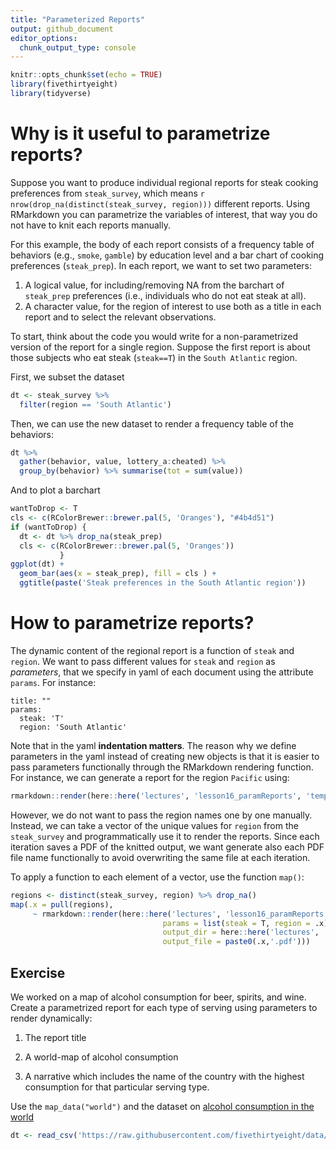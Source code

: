 ```yaml
---
title: "Parameterized Reports"
output: github_document
editor_options: 
  chunk_output_type: console
---
```


```r
knitr::opts_chunk$set(echo = TRUE)
library(fivethirtyeight)
library(tidyverse)
```

# Why is it useful to parametrize reports?

Suppose you want to produce individual regional reports for steak cooking preferences from `steak_survey`, which means `r nrow(drop_na(distinct(steak_survey, region)))` different reports. Using RMarkdown you can parametrize the variables of interest, that way you do not have to knit each reports manually.

For this example, the body of each report consists of a frequency table of behaviors (e.g., `smoke`, `gamble`) by education level and a bar chart of cooking preferences (`steak_prep`). In each report, we want to set two parameters:

 1. A logical value, for including/removing NA from the barchart of `steak_prep` preferences (i.e., individuals who do not eat steak at all).
 2. A character value, for the region of interest to use both as a title in each report and to select the relevant observations.
 
To start, think about the code you would write for a non-parametrized version of the report for a single region. Suppose the first report is about those subjects who eat steak (`steak==T`) in the `South Atlantic` region. 

First, we subset the dataset

```r
dt <- steak_survey %>% 
  filter(region == 'South Atlantic') 
```

Then, we can use the new dataset to render a frequency table of the behaviors:

```r
dt %>% 
  gather(behavior, value, lottery_a:cheated) %>% 
  group_by(behavior) %>% summarise(tot = sum(value))
```

And to plot a barchart

```r
wantToDrop <- T
cls <- c(RColorBrewer::brewer.pal(5, 'Oranges'), "#4b4d51")
if (wantToDrop) {
  dt <- dt %>% drop_na(steak_prep) 
  cls <- c(RColorBrewer::brewer.pal(5, 'Oranges'))
           }
ggplot(dt) +
  geom_bar(aes(x = steak_prep), fill = cls ) +
  ggtitle(paste('Steak preferences in the South Atlantic region'))
```

# How to parametrize reports?

The dynamic content of the regional report is a function of `steak` and `region`. We want to pass different values for `steak` and `region` as _parameters_, that we specify in yaml of each document using the attribute `params`. For instance:

```{}
title: ""
params:
  steak: 'T'
  region: 'South Atlantic'
```

Note that in the yaml **indentation matters**. The reason why we define parameters in the yaml instead of creating new objects is that it is easier to pass parameters functionally through the RMarkdown rendering function. For instance, we can generate a report for the region `Pacific` using:

```r
rmarkdown::render(here::here('lectures', 'lesson16_paramReports', 'template.Rmd'), params = list(steak = 'F', region = 'Pacific'))
```

However, we do not want to pass the region names one by one manually. Instead, we can take a vector of the unique values for `region` from the `steak_survey` and programmatically use it to render the reports. Since each iteration saves a PDF of the knitted output, we want generate also each PDF file name functionally to avoid overwriting the same file at each iteration.

To apply a function to each element of a vector, use the function `map()`:

```r
regions <- distinct(steak_survey, region) %>% drop_na()
map(.x = pull(regions), 
     ~ rmarkdown::render(here::here('lectures', 'lesson16_paramReports', 'template.Rmd'),
                                  params = list(steak = T, region = .x), 
                                  output_dir = here::here('lectures', 'lesson16_paramReports', 'report'),
                                  output_file = paste0(.x,'.pdf')))
```

## Exercise

We worked on a map of alcohol consumption for beer, spirits, and wine. Create a parametrized report for each type of serving using parameters to render dynamically:

  1. The report title
  
  2. A world-map of alcohol consumption
  
  3. A narrative which includes the name of the country with the highest consumption for that particular serving type.
  
Use the `map_data("world")` and the dataset on [alcohol consumption in the world](https://github.com/fivethirtyeight/data/blob/master/alcohol-consumption)

```r
dt <- read_csv('https://raw.githubusercontent.com/fivethirtyeight/data/master/alcohol-consumption/drinks.csv')
```








